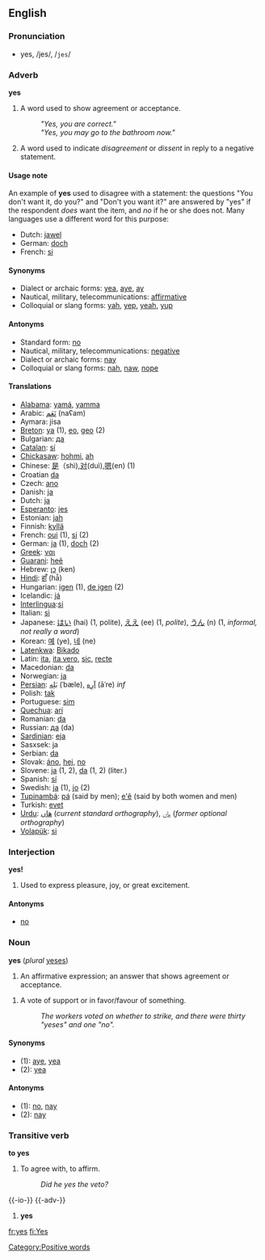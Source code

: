 ==English==
===Pronunciation===
*yes, /jes/, /<tt>jes</tt>/

===Adverb===
'''yes'''

#A word used to show agreement or acceptance. 
#:'' "Yes, you are correct." '' 
#:'' "Yes, you may go to the bathroom now."''
#A word used to indicate ''disagreement'' or ''dissent'' in reply to a negative statement.

====Usage note====
An example of '''yes''' used to disagree with a statement: the questions "You don't want it, do you?" and "Don't you want it?" are answered by "yes" if the respondent ''does'' want the item, and ''no'' if he or she does not.  Many languages use a different word for this purpose:

*Dutch: [[jawel]]
*German: [[doch]]
*French: [[si]]

====Synonyms====
*Dialect or archaic forms: [[yea]], [[aye]], [[ay]]
*Nautical, military, telecommunications: [[affirmative]]
*Colloquial or slang forms: [[yah]], [[yep]], [[yeah]], [[yup]]

====Antonyms====
*Standard form: [[no]]
*Nautical, military, telecommunications: [[negative]]
*Dialect or archaic forms: [[nay]]
*Colloquial or slang forms: [[nah]], [[naw]], [[nope]]

====Translations====
*[[Alabama]]: [[yamá]], [[yamma]]
*Arabic: [[نعم|نَعَم]] (naʕam)
*Aymara: jisa
*[[Breton]]: [[ya]] (1), [[eo]], [[geo]] (2)
*Bulgarian: [[да]]
*[[Catalan]]: [[sí]]
*[[Chickasaw]]: [[hohmi]], [[ah]]
*Chinese: [[是]]（shì),[[对]](duì),[[嗯]](en) (1)
*Croatian [[da]]
*Czech: [[ano]]
*Danish: [[ja]]
*Dutch: [[ja]]
*[[Esperanto]]: [[jes]]
*Estonian: [[jah]]
*Finnish: [[kyllä]]
*French: [[oui]] (1), [[si]] (2)
*German: [[ja]] (1), [[doch]] (2)
*[[Greek]]: [[ναι]]
*[[Guarani]]: [[heẽ]]
*Hebrew: [[כן]] (ken)
*[[Hindi]]: [[हाँ]] (hā̃)
*Hungarian: [[igen]] (1), [[de igen]] (2)
*Icelandic: [[já]]
*[[Interlingua]]:[[si]]
*Italian: [[sì]]
*Japanese: [[はい]] (hai) (1, polite), [[ええ]] (ee) (1, ''polite''), [[うん]] (n) (1, ''informal, not really a word'')
*Korean: [[예]] (ye), [[네]] (ne)
*[[Latenkwa]]: [[Bikado]]
*Latin: [[ita]], [[ita vero]], [[sic]], [[recte]]
*Macedonian: [[da]]
*Norwegian: [[ja]]
*[[Persian]]: [[بله|بَلِه]] (ˈbæle), [[اره|آرِه]] (āˈre) ''inf''
*Polish: [[tak]]
*Portuguese: [[sim]]
*[[Quechua]]: [[arí]]
*Romanian: [[da]]
*Russian: [[дa]] (da)
*[[Sardinian]]: [[eja]]
*Sasxsek: ja
*Serbian: [[da]]
*Slovak: [[áno]], [[hej]], [[no#Slovak|no]]
*Slovene: [[ja]] (1, 2), [[da]] (1, 2) (liter.)
*Spanish: [[sí]]
*Swedish: [[ja]] (1), [[jo]] (2)
*[[Tupinambá]]: [[pá]] (said by men); [[e'ẽ]] (said by both women and men)
*Turkish: [[evet]]
*[[Urdu]]: [[ھاں]] (''current standard orthography''), [[ہاں]] (''former optional orthography'')
*[[Volapük]]: [[si]]

===Interjection===
'''yes!'''

#Used to express pleasure, joy, or great excitement.

====Antonyms====
*[[no]]

===Noun===
'''yes''' (''plural'' [[yeses]])

#An affirmative expression; an answer that shows agreement or acceptance. 
<!--this is an example of the adverb #:''Twenty guests said yes to our party invitation.'' -->
#A vote of support or in favor/favour of something. 
#:''The workers voted on whether to strike, and there were thirty "yeses" and one "no".''<p>
<!-- same as sense above? #A word to refer to the affirmative, rather than a negative.
#:''Though because of work commitments, they were hoping for a no, they got a yes.''-->

====Synonyms====
*(1): [[aye]], [[yea]]
*(2): [[yea]]

====Antonyms====
*(1): [[no]], [[nay]]
*(2): [[nay]]

===Transitive verb===
'''to yes'''
#To agree with, to affirm.
#:''Did he yes the veto?''

{{-io-}}
{{-adv-}}
# '''yes'''

[[Category:Positive words]]

[[fr:yes]]
[[fi:Yes]]